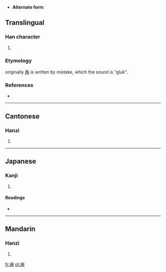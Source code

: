 * '''Alternate form''':
==Translingual==

===Han character===
{{Han char|rn=101|rad=用|as=01|sn=6|four=2722<sub>0</sub>|canj=竹月手 (HBQ)}}

# {{defn|Han|sort=用01}}

===Etymology===
originally [[角]] is written by mistake, which the sound is "gluk".

===References===
* {{Han ref|kx=0756.010|dkj=21705|dj=1166.030|hdz=10038.060|uh=752A|ud=29994|bh=CA46|bd=51782}}

----

==Cantonese==

===Hanzi===
{{yue-hanzi|jyut=|y=luk6}}

# {{defn|Cantonese|sort=用01}}

----

==Japanese==

===Kanji===
{{ja-kanji|grade=|rs=用01}}

# {{defn|Japanese|sort=用01}}

====Readings====
* {{ja-readings|on=[[ろく]] (roku)|kun=[[つの]] (tsuno)|nanori=}}

----

==Mandarin==

===Hanzi===
{{cmn-hanzi|pin=[[lù]] ([[lu4]])|wg=lu<sup>4</sup>}}

# {{defn|Mandarin|sort=用01}}

[[fr:甪]]
[[pl:甪]]
